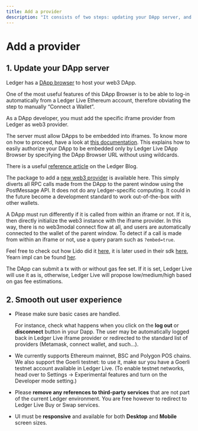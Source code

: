 ```yaml
---
title: Add a provider
description: "It consists of two steps: updating your DApp server, and smooth out the user experience"
---
```


# Add a provider

## 1. Update your DApp server

Ledger has a [DApp browser](https://github.com/LedgerHQ/eth-dapp-browser) to host your web3 DApp.

One of the most useful features of this DApp Browser is to be able to log-in automatically from a Ledger Live Ethereum account, therefore obviating the step to manually “Connect a Wallet”.

As a DApp developer, you must add the specific iframe provider from Ledger as web3 provider.

The server must allow DApps to be embedded into iframes. To know more on how to proceed, have a look at [this documentation](https://developer.mozilla.org/en-US/docs/Web/HTTP/Headers/Content-Security-Policy/frame-ancestors). This explains how to easily authorize your DApp to be embedded only by Ledger Live DApp Browser by specifying the DApp Browser URL without using wildcards.

There is a useful [reference article](https://blog.ledger.com/paraswap-defi/) on the Ledger Blog.

The package to add a [new web3 provider](https://www.npmjs.com/package/@ledgerhq/iframe-provider) is available here. This simply diverts all RPC calls made from the DApp to the parent window using the PostMessage API. It does not do any Ledger-specific computing. It could in the future become a development standard to work out-of-the-box with other wallets.

A DApp must run differently if it is called from within an iframe or not. If it is, then directly initialize the web3 instance with the iframe provider. In this way, there is no web3modal connect flow at all, and users are automatically connected to the wallet of the parent window. To detect if a call is made from within an iframe or not, use a query param such as `?embed=true`.

Feel free to check out how Lido did it [here](https://github.com/lidofinance/ledgerhq-frame-connector), it is later used in their sdk [here](https://github.com/lidofinance/lido-js-sdk/search?q=web3-ledgerhq-frame-connector), Yearn impl can be found [her](https://github.com/yearn/yearn-finance-v3/blob/develop/src/core/frameworks/blocknative/IframeWallet.ts).

The DApp can submit a tx with or without gas fee set. If it is set, Ledger Live will use it as is, otherwise, Ledger Live will propose low/medium/high based on gas fee estimations.


## 2. Smooth out user experience

* Please make sure basic cases are handled.

  For instance, check what happens when you click on the **log out** or **disconnect** button in your Dapp. The user may be automatically logged back in Ledger Live iframe provider or redirected to the standard list of providers (Metamask, connect wallet, and such…).

* We currently supports Ethereum mainnet, BSC and Polygon POS chains. We also support the Goerli testnet: to use it, make sur you have a Goerli testnet account available in Ledger Live. (To enable testnet networks, head over to Settings -> Experimental features and turn on the Developer mode setting.)

* Please **remove any references to third-party services** that are not part of the current Ledger environment. You are free however to redirect to Ledger Live Buy or Swap services.

* UI must be **responsive** and available for both **Desktop** and **Mobile** screen sizes.

